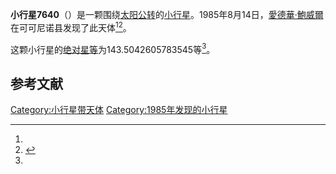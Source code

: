 {{Infobox planet
| bgcolour = #FFFFC0
| name = 7640 Marzari
| symbol = 
| image = 
| caption = 
| discovery = yes
| discovery_ref = 
| discoverer = [[愛德華·鮑威爾|愛德華·鮑威爾]]
| discovery_site = [[可可尼诺县|可可尼诺县]] 
| discovered = 1985年8月14日
| designations = yes
| mp_name = 
| named_after = 
| alt_names = 1985 PX/ 1982 VL2
| mp_category = [[主带小行星|主带小行星]]
| orbit_ref = <ref name="a">[http://ssd.jpl.nasa.gov/sbdb.cgi?sstr=7640 7640 Marzari] {{Wayback|url=http://ssd.jpl.nasa.gov/sbdb.cgi?sstr=7640 |date=20210717070416 }}，小行星數據庫瀏覽器（JPL Small-Body Database Browser）－[[美国国家航空航天局|美国国家航空航天局]]喷气推进实验室</ref>
| epoch = 2456400.5 (2013年4月18日更新)
| aphelion = {{convert|2.582783706962252|AU|km|3|abbr=on|lk=out}}
| perihelion = {{convert|1.797897685906389|AU|km|3|abbr=on}}
| semimajor = {{convert|2.19034069643432|AU|km|3|abbr=on}}
| eccentricity = 0.179169848
| period = 1184.038804 [[日|日]]<br />3.24[[儒略年|儒略年]]
| avg_speed = 
| inclination = 5.218378142457444
| asc_node = 147.7300282524214
| mean_anomaly = 
| arg_peri = 143.5042605783545
| satellites = 
| physical_characteristics = yes
| dimensions = 
| mass = 
| density = 
| surface_grav = 
| escape_velocity = 
| sidereal_day = 
| axial_tilt = 
| pole_ecliptic_lat = 
| pole_ecliptic_lon = 
| albedo = 
| temperatures= 
| temp_name1 = 
| mean_temp_1 = 
| max_temp_1 = 
| temp_name2 = 
| max_temp_2 = 
| spectral_type = 
| abs_magnitude = 143.5042605783545
}}

'''小行星7640'''（{{lang-en|7640 Marzari}}）是一颗围绕[[太阳|太阳]][[公转|公转]]的[[小行星|小行星]]。1985年8月14日，[[愛德華·鮑威爾|愛德華·鮑威爾]]在可可尼诺县发现了此天体<ref name="a" /><ref>{{cite news|title=小行星列表|url=http://cfa-www.harvard.edu/iau/lists/NumberedMPs.txt|accessdate=2013-07-08|newspaper=哈佛大学|archive-date=2008-05-17|archive-url=https://web.archive.org/web/20080517010638/http://cfa-www.harvard.edu/iau/lists/NumberedMPs.txt|dead-url=no}}</ref>。

这颗小行星的[[绝对星等|绝对星等]]为143.5042605783545等<ref name="a" />。

==参考文献==
{{reflist}}
{{Minor Planet Number|[[小行星7639|小行星7639]]|[[小行星7641|小行星7641]]}}

{{小天体}}

[[Category:小行星带天体|Category:小行星带天体]]
[[Category:1985年发现的小行星|Category:1985年发现的小行星]]

{{asteroid-stub}}
